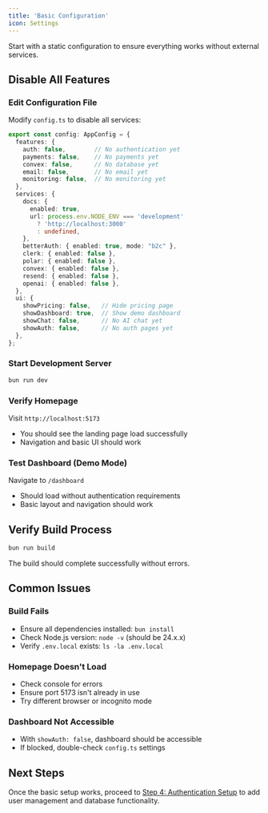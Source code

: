 ```yaml
---
title: 'Basic Configuration'
icon: Settings
---
```


<YouTube id="UqJJktxCY9U" />

Start with a static configuration to ensure everything works without external services.

## Disable All Features

<Steps>
<Step>

### Edit Configuration File
Modify `config.ts` to disable all services:

```typescript
export const config: AppConfig = {
  features: {
    auth: false,        // No authentication yet
    payments: false,    // No payments yet
    convex: false,      // No database yet
    email: false,       // No email yet
    monitoring: false,  // No monitoring yet
  },
  services: {
    docs: {
      enabled: true,
      url: process.env.NODE_ENV === 'development'
        ? 'http://localhost:3000'
        : undefined,
    },
    betterAuth: { enabled: true, mode: "b2c" },
    clerk: { enabled: false },
    polar: { enabled: false },
    convex: { enabled: false },
    resend: { enabled: false },
    openai: { enabled: false },
  },
  ui: {
    showPricing: false,   // Hide pricing page
    showDashboard: true,  // Show demo dashboard
    showChat: false,      // No AI chat yet
    showAuth: false,      // No auth pages yet
  },
};
```

</Step>

<Step>

### Start Development Server
```bash
bun run dev
```

</Step>

<Step>

### Verify Homepage
Visit `http://localhost:5173`

- You should see the landing page load successfully
- Navigation and basic UI should work

</Step>

<Step>

### Test Dashboard (Demo Mode)
Navigate to `/dashboard`

- Should load without authentication requirements
- Basic layout and navigation should work

</Step>
</Steps>

## Verify Build Process

```bash
bun run build
```

The build should complete successfully without errors.

## Common Issues

### Build Fails
- Ensure all dependencies installed: `bun install`
- Check Node.js version: `node -v` (should be 24.x.x)
- Verify `.env.local` exists: `ls -la .env.local`

### Homepage Doesn't Load
- Check console for errors
- Ensure port 5173 isn't already in use
- Try different browser or incognito mode

### Dashboard Not Accessible
- With `showAuth: false`, dashboard should be accessible
- If blocked, double-check `config.ts` settings

## Next Steps

Once the basic setup works, proceed to [Step 4: Authentication Setup](4-authentication-setup) to add user management and database functionality.
